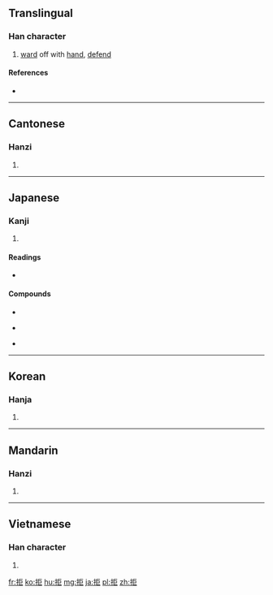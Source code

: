==Translingual==

===Han character===
{{Han char|rn=64|rad=手|as=05|sn=8|four=5101<sub>7</sub>|canj=手尸尸 (QSS)|ids=⿰[[扌]][[巨]]}}

# [[ward]] off with [[hand]], [[defend]]

====References====
* {{Han ref|kx=0425.120|dkj=11957|dj=0774.010|hdz=31835.010|uh=62D2|ud=25298|bh=A9DA|bd=43482}}

----

==Cantonese==

===Hanzi===
{{yue-hanzi|jyut=keoi5|y=keui5}}

# {{defn|lang=yue|sort=手05}}

----

==Japanese==

===Kanji===
{{ja-kanji|grade=c|rs=手05}}

# {{defn|lang=ja|sort=手05}}

====Readings====
* {{ja-readings|goon=[[ご]] (go)|kanon=[[きょ]] (kyo)|kun=[[こばむ]] (kobamu), [[ふせぐ]] (fusegu)}}

====Compounds====
{{top3}}
*{{l|ja|sc=Jpan|拒否|tr=きょひ, kyohi}}
{{mid3}}
*{{l|ja|sc=Jpan|拒否権|tr=きょひけん, kyohiken}}
{{mid3}}
*{{l|ja|sc=Jpan|拒絶|tr=きょぜつ, kyozetsu}}
{{bottom}}

----

==Korean==

===Hanja===
{{ko-hanja|hangeul=[[거]], [[구]]|eumhun=|rv=geo, gu|mr=kŏ, ku|y=ke, kwu}}

# {{defn|lang=ko|sort=手05}}

----

==Mandarin==

===Hanzi===
{{cmn-hanzi|pin=[[jù]] ([[ju4]])|wg=chü<sup>4</sup>}}

# {{defn|lang=cmn|sort=手05}}

----

==Vietnamese==

===Han character===
{{vi-readings|rs=手05| hanviet = cự}}

# {{defn|lang=vi|sort=手05}}

[[fr:拒]]
[[ko:拒]]
[[hu:拒]]
[[mg:拒]]
[[ja:拒]]
[[pl:拒]]
[[zh:拒]]